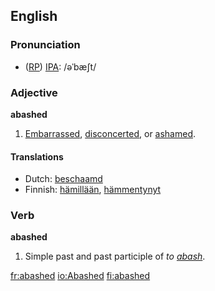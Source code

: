 ==English==
===Pronunciation===
* ([[RP]]) [[IPA]]: /əˈbæʃt/

===Adjective===
'''abashed'''
# [[embarassed|Embarrassed]], [[disconcerted]], or [[ashamed]].

====Translations====
{{top}}
*Dutch: [[beschaamd]]
*Finnish: [[hämillään]], [[hämmentynyt]]
{{mid}}
{{bottom}}

===Verb===
'''abashed'''
# Simple past and past participle of ''to [[abash]]''.

[[fr:abashed]]
[[io:Abashed]]
[[fi:abashed]]